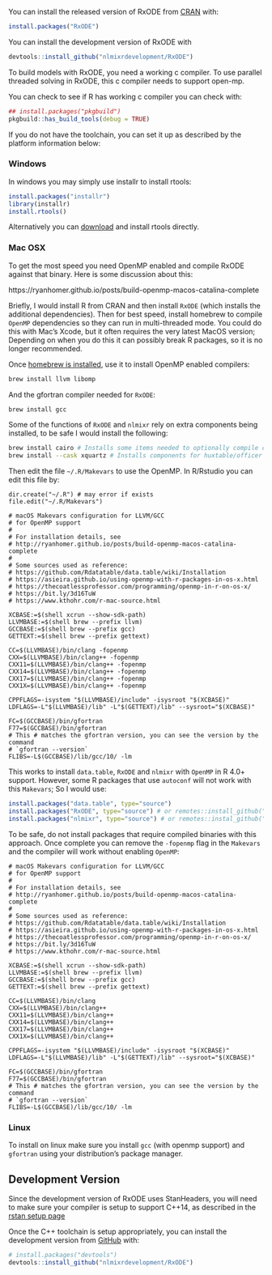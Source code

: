 
You can install the released version of RxODE from
[CRAN](https://CRAN.R-project.org) with:

``` r
install.packages("RxODE")
```

You can install the development version of RxODE with

```r
devtools::install_github("nlmixrdevelopment/RxODE")
```

To build models with RxODE, you need a working c compiler.  To use parallel threaded
solving in RxODE, this c compiler needs to support open-mp.

You can check to see if R has working c compiler you can check with:

```r
## install.packages("pkgbuild")
pkgbuild::has_build_tools(debug = TRUE)
```

If you do not have the toolchain, you can set it up as described by
the platform information below:

### Windows

In windows you may simply use installr to install rtools:

```r
install.packages("installr")
library(installr)
install.rtools()
```

Alternatively you can
[download](https://cran.r-project.org/bin/windows/Rtools/) and install
rtools directly.

### Mac OSX

To get the most speed you need OpenMP enabled and compile RxODE
against that binary.  Here is some discussion about this:

https://ryanhomer.github.io/posts/build-openmp-macos-catalina-complete

Briefly, I would install R from CRAN and then install `RxODE` (which
installs the additional dependencies).  Then for best speed, install
homebrew to compile `OpenMP` dependencies so they can run in
multi-threaded mode.  You could do this with Mac's Xcode, but it often
requires the very latest MacOS version; Depending on when you do this
it can possibly break R packages, so it is no longer recommended.

Once [homebrew is installed](https://brew.sh/), use it to install
OpenMP enabled compilers:

```sh
brew install llvm libomp
```

And the gfortran compiler needed for `RxODE`:

```sh
brew install gcc
```

Some of the functions of `RxODE` and `nlmixr` rely on extra components
being installed, to be safe I would install the following:

```sh
brew install cairo # Installs some items needed to optionally compile componets for ggplot2
brew install --cask xquartz # Installs components for huxtable/officer
```

Then edit the file `~/.R/Makevars` to use the OpenMP.  In R/Rstudio
you can edit this file by:

```
dir.create("~/.R") # may error if exists
file.edit("~/.R/Makevars")
```

```
# macOS Makevars configuration for LLVM/GCC
# for OpenMP support
#
# For installation details, see
# http://ryanhomer.github.io/posts/build-openmp-macos-catalina-complete
#
# Some sources used as reference:
# https://github.com/Rdatatable/data.table/wiki/Installation
# https://asieira.github.io/using-openmp-with-r-packages-in-os-x.html
# https://thecoatlessprofessor.com/programming/openmp-in-r-on-os-x/
# https://bit.ly/3d16TuW
# https://www.kthohr.com/r-mac-source.html

XCBASE:=$(shell xcrun --show-sdk-path)
LLVMBASE:=$(shell brew --prefix llvm)
GCCBASE:=$(shell brew --prefix gcc)
GETTEXT:=$(shell brew --prefix gettext)

CC=$(LLVMBASE)/bin/clang -fopenmp
CXX=$(LLVMBASE)/bin/clang++ -fopenmp
CXX11=$(LLVMBASE)/bin/clang++ -fopenmp
CXX14=$(LLVMBASE)/bin/clang++ -fopenmp
CXX17=$(LLVMBASE)/bin/clang++ -fopenmp
CXX1X=$(LLVMBASE)/bin/clang++ -fopenmp

CPPFLAGS=-isystem "$(LLVMBASE)/include" -isysroot "$(XCBASE)"
LDFLAGS=-L"$(LLVMBASE)/lib" -L"$(GETTEXT)/lib" --sysroot="$(XCBASE)"

FC=$(GCCBASE)/bin/gfortran
F77=$(GCCBASE)/bin/gfortran
# This # matches the gfortran version, you can see the version by the command
# `gfortran --version`
FLIBS=-L$(GCCBASE)/lib/gcc/10/ -lm
```

This works to install `data.table`, `RxODE` and `nlmixr` with `OpenMP`
in R 4.0+ support.  However, some R packages that use `autoconf` will
not work with this `Makevars`; So I would use:

```r
install.packages("data.table", type="source")
install.packages("RxODE", type="source") # or remotes::install_github("nlmixrdevelopment/RxODE")
install.packages("nlmixr", type="source") # or remotes::instal_github("nlmixrdevelopment/nlmixr")
```

To be safe, do not install packages that require compiled binaries
with this approach.  Once complete you can remove the `-fopenmp` flag in the `Makevars`
and the compiler will work without enabling `OpenMP`:

```
# macOS Makevars configuration for LLVM/GCC
# for OpenMP support
#
# For installation details, see
# http://ryanhomer.github.io/posts/build-openmp-macos-catalina-complete
#
# Some sources used as reference:
# https://github.com/Rdatatable/data.table/wiki/Installation
# https://asieira.github.io/using-openmp-with-r-packages-in-os-x.html
# https://thecoatlessprofessor.com/programming/openmp-in-r-on-os-x/
# https://bit.ly/3d16TuW
# https://www.kthohr.com/r-mac-source.html

XCBASE:=$(shell xcrun --show-sdk-path)
LLVMBASE:=$(shell brew --prefix llvm)
GCCBASE:=$(shell brew --prefix gcc)
GETTEXT:=$(shell brew --prefix gettext)

CC=$(LLVMBASE)/bin/clang 
CXX=$(LLVMBASE)/bin/clang++ 
CXX11=$(LLVMBASE)/bin/clang++ 
CXX14=$(LLVMBASE)/bin/clang++ 
CXX17=$(LLVMBASE)/bin/clang++
CXX1X=$(LLVMBASE)/bin/clang++

CPPFLAGS=-isystem "$(LLVMBASE)/include" -isysroot "$(XCBASE)"
LDFLAGS=-L"$(LLVMBASE)/lib" -L"$(GETTEXT)/lib" --sysroot="$(XCBASE)"

FC=$(GCCBASE)/bin/gfortran
F77=$(GCCBASE)/bin/gfortran
# This # matches the gfortran version, you can see the version by the command
# `gfortran --version`
FLIBS=-L$(GCCBASE)/lib/gcc/10/ -lm
```

### Linux

To install on linux make sure you install `gcc` (with openmp support)
and `gfortran` using your distribution's package manager.

## Development Version

Since the development version of RxODE uses StanHeaders, you will need
to make sure your compiler is setup to support C++14, as described in
the [rstan setup page](https://github.com/stan-dev/rstan/wiki/RStan-Getting-Started#configuration-of-the-c-toolchain)

Once the C++ toolchain is setup appropriately, you can install the
development version from
[GitHub](https://github.com/nlmixrdevelopment/RxODE) with:

``` r
# install.packages("devtools")
devtools::install_github("nlmixrdevelopment/RxODE")
```
